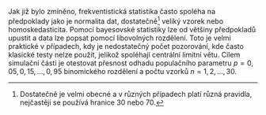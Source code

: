 Jak již bylo zmíněno, frekventistická statistika často spoléha na předpoklady
jako je normalita dat, dostatečně[^sim-ssize] veliký vzorek nebo 
homoskedasticita. Pomocí bayesovské statistiky lze od většiny předpokladů 
upustit a data lze popsat pomocí libovolných rozdělení. Toto je velmi praktické
v případech, kdy je nedostatečný počet pozorování, kde často klasické testy
nelze použít, jelikož spoléhají centrální limitní větu. Cílem simulační části je
otestovat přesnost odhadu populačního parametru $p = 0,05, 0,15, \dots, 0,95$ 
binomického rozdělení a počtu vzorků $n = 1, 2, \dots, 30$. 

[^sim-ssize]: Dostatečně je velmi obecné a v různých případech platí různá 
pravidla, nejčastěji se používá hranice 30 nebo 70.